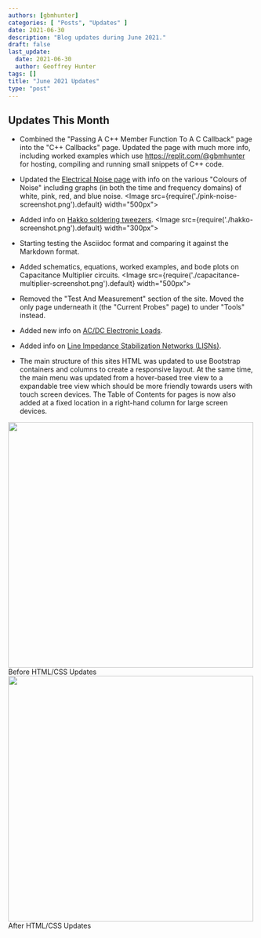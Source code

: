 ```yaml
---
authors: [gbmhunter]
categories: [ "Posts", "Updates" ]
date: 2021-06-30
description: "Blog updates during June 2021."
draft: false
last_update:
  date: 2021-06-30
  author: Geoffrey Hunter
tags: []
title: "June 2021 Updates"
type: "post"
---
```


## Updates This Month

* Combined the "Passing A C++ Member Function To A C Callback" page into the "C++ Callbacks" page. Updated the page with much more info, including worked examples which use https://replit.com/@gbmhunter for hosting, compiling and running small snippets of C++ code.

* Updated the [Electrical Noise page](/electronics/circuit-design/electrical-noise/) with info on the various "Colours of Noise" including graphs (in both the time and frequency domains) of white, pink, red, and blue noise.
    <Image src={require('./pink-noise-screenshot.png').default} width="500px"></Image>

* Added info on [Hakko soldering tweezers](/electronics/tools/#soldering-irons-and-stations).
    <Image src={require('./hakko-screenshot.png').default} width="300px"></Image>

* Starting testing the Asciidoc format and comparing it against the Markdown format.

* Added schematics, equations, worked examples, and bode plots on Capacitance Multiplier circuits.
    <Image src={require('./capacitance-multiplier-screenshot.png').default} width="500px"></Image>

* Removed the "Test And Measurement" section of the site. Moved the only page underneath it (the "Current Probes" page) to under "Tools" instead.

* Added new info on [AC/DC Electronic Loads](/electronics/tools/#acdc-electronics-loads).

* Added info on [Line Impedance Stabilization Networks (LISNs)](/electronics/tools/#lisns).

* The main structure of this sites HTML was updated to use Bootstrap containers and columns to create a responsive layout. At the same time, the main menu was updated from a hover-based tree view to a expandable tree view which should be more friendly towards users with touch screen devices. The Table of Contents for pages is now also added at a fixed location in a right-hand column for large screen devices.

<div style={{ display: 'flex' }}>
<Image src={require('./website-before.png').default} width="500px">Before HTML/CSS Updates</Image>
<Image src={require('./website-after.png').default} width="500px">After HTML/CSS Updates</Image>
</div>
